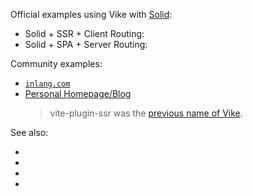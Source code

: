 
<UseBatiInsteadHint featureName="Solid" />

Official examples using Vike with [Solid](https://www.solidjs.com/):
 - Solid + SSR + Client Routing: <GithubRepo repo="brillout/vike-with-solid-ssr" />
 - Solid + SPA + Server Routing: <GithubRepo repo="brillout/vike-with-solid-spa" />

Community examples:
 - [`inlang.com`](https://github.com/inlang/inlang/tree/main/source-code/website)
 - [Personal Homepage/Blog](https://github.com/vchirikov/vite-plugin-ssr-solidjs-blog-example)
   > vite-plugin-ssr was the [previous name of Vike](https://vite-plugin-ssr.com/vike).

See also:
 - <Link href="/client-routing" />
 - <Link href="/server-routing" />
 - <Link href="/render-modes#ssr" />
 - <Link href="/render-modes#spa" />
